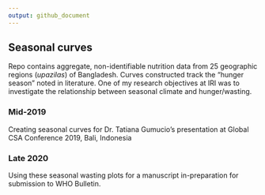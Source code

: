 ```yaml
---
output: github_document
---
```


## Seasonal curves 

Repo contains aggregate, non-identifiable nutrition data from 25 geographic regions (*upazilas*) of Bangladesh. Curves constructed track the "hunger season" noted in literature. One of my research objectives at IRI was to investigate the relationship between seasonal climate and hunger/wasting.

### Mid-2019
Creating seasonal curves for Dr. Tatiana Gumucio's presentation at Global CSA Conference 2019, Bali, Indonesia

### Late 2020
Using these seasonal wasting plots for a manuscript in-preparation for submission to WHO Bulletin.